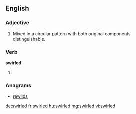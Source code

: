 ==English==

===Adjective===
{{en-adj|-}}

# Mixed in a circular pattern with both original components distinguishable.

===Verb===
'''swirled'''

# {{en-past of|swirl}}

===Anagrams===
* [[rewilds#English|rewilds]]

[[de:swirled]]
[[fr:swirled]]
[[hu:swirled]]
[[mg:swirled]]
[[vi:swirled]]